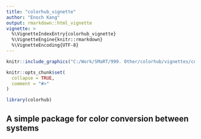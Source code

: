 ```yaml
---
title: "colorhub_vignette"
author: "Enoch Kang"
output: rmarkdown::html_vignette
vignette: >
  %\VignetteIndexEntry{colorhub_vignette}
  %\VignetteEngine{knitr::rmarkdown}
  %\VignetteEncoding{UTF-8}
---
```


```r
knitr::include_graphics("C:/Work/SMaRT/999. Other/colorhub/vignettes/colorhub_logo.png")
```


```r
knitr::opts_chunk$set(
  collapse = TRUE,
  comment = "#>"
)
```

```r
library(colorhub)
```

## A simple package for color conversion between systems
